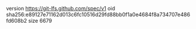 version https://git-lfs.github.com/spec/v1
oid sha256:e89127e71162d013c6fc10516d29fd88bb0f1a0e4684f8a734707e486fd608b2
size 6679
